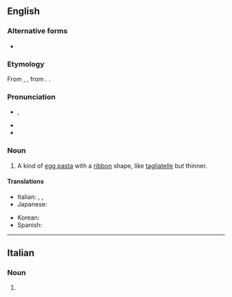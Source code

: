 ==English==
{{wikipedia}}

===Alternative forms===
* {{alter|en|tagliarini}}

===Etymology===
From {{bor|en|it|taglierini}}, {{m|it|tagliarini}}, from {{m|it|tagliare||to cut}}. {{doublet|en|tagliolini}}.

===Pronunciation===
* {{IPA|en|/ˌtæljəˈɹiːni/}}, {{enPR|tăl'yə-rēʹnē}}
* {{rhymes|en|iːni}}
* {{hyph|en|ta|glia|ri|ni}}

===Noun===
{{en-noun|-|s}}

# A kind of [[egg pasta]] with a [[ribbon]] shape, like [[tagliatelle]] but thinner.
#: {{syn|en|tagliolini}}

====Translations====
{{trans-top|type of pasta}}
* Italian: {{t+|it|taglierini|m-p}}, {{t|it|tagliarini|m-p}}, {{t+|it|tagliolini|m-p}}
* Japanese: {{t|ja|タリエリーニ|tr=tarierīni}}
{{trans-mid}}
* Korean: {{t|ko|탈리에리니}}
* Spanish: {{t+|es|tallarines|m-p}}
{{trans-bottom}}

{{C|en|Pasta}}

----

==Italian==

===Noun===
{{head|it|noun plural form|g=m-p}}

# {{plural of|it|taglierino}}
